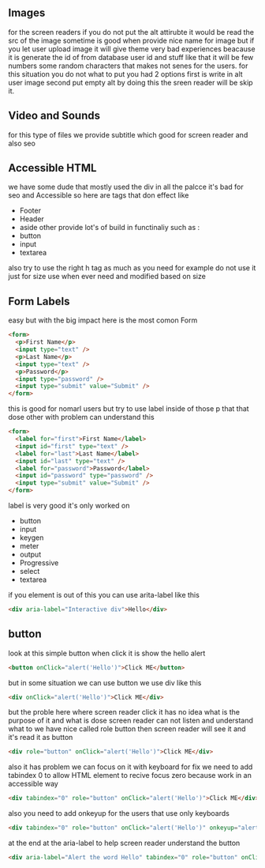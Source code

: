 ## Images

for the screen readers if you do not put the alt attirubte it would be read the src of the image sometime is good when provide nice name for image but if you let user
upload image it will give theme very bad experiences beacause it is generate the id of from database user id and stuff like that it will be few numbers some random characters
that makes not senes for the users.
for this situation you do not what to put you had 2 options first is write in alt user image second put empty alt by doing this the sreen reader will be skip it.

## Video and Sounds

for this type of files we provide subtitle which good for screen reader and also seo

## Accessible HTML

we have some dude that mostly used the div in all the palcce it's bad for seo and Accessible
so here are tags that don effect like

- Footer
- Header
- aside
  other provide lot's of build in functinaliy such as :
- button
- input
- textarea

also try to use the right h tag as much as you need for example do not use it just for size use when ever need and modified based on size

## Form Labels

easy but with the big impact here is the most comon Form

```html
<form>
  <p>First Name</p>
  <input type="text" />
  <p>Last Name</p>
  <input type="text" />
  <p>Password</p>
  <input type="password" />
  <input type="submit" value="Submit" />
</form>
```

this is good for nomarl users but try to use label inside of those p that that dose other with problem can understand this

```html
<form>
  <label for="first">First Name</label>
  <input id="first" type="text" />
  <label for="last">Last Name</label>
  <input id="last" type="text" />
  <label for="password">Password</label>
  <input id="password" type="password" />
  <input type="submit" value="Submit" />
</form>
```

label is very good it's only worked on

- button
- input
- keygen
- meter
- output
- Progressive
- select
- textarea

if you element is out of this you can use arita-label like this

```html
<div aria-label="Interactive div">Hello</div>
```

## button

look at this simple button when click it is show the hello alert

```html
<button onClick="alert('Hello')">Click ME</button>
```

but in some situation we can use button we use div like this

```html
<div onClick="alert('Hello')">Click ME</div>
```

but the proble here where screen reader click it has no idea what is the purpose of it and what is dose screen reader can not listen and understand what to
we have nice called role button then screen reader will see it and it's read it as button

```html
<div role="button" onClick="alert('Hello')">Click ME</div>
```

also it has problem we can focus on it with keyboard for fix we need to add 
tabindex 0 to allow HTML element to recive focus zero because work in an accessible way

```html
<div tabindex="0" role="button" onClick="alert('Hello')">Click ME</div>
```

also you need to add onkeyup for the users that use only keyboards

```html
<div tabindex="0" role="button" onClick="alert('Hello')" onkeyup="alert('Hello')">Click ME</div>
```

at the end at the aria-label to help screen reader understand the button

```html
<div aria-label="Alert the word Hello" tabindex="0" role="button" onClick="alert('Hello')" onkeyup="alert('Hello')">Click ME</div>
```